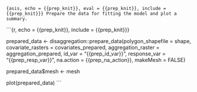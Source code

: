 ```{asis, echo = {{prep_knit}}, eval = {{prep_knit}}, include = {{prep_knit}}}
Prepare the data for fitting the model and plot a summary.
```

```{r, echo = {{prep_knit}}, include = {{prep_knit}}}

prepared_data <- disaggregation::prepare_data(polygon_shapefile = shape,
                                     covariate_rasters = covariates_prepared,
                                     aggregation_raster = aggregation_prepared,
                                     id_var = "{{prep_id_var}}",
                                     response_var = "{{prep_resp_var}}",
                                     na.action = {{prep_na_action}},
                                     makeMesh = FALSE)

prepared_data$mesh <- mesh

plot(prepared_data)
```
